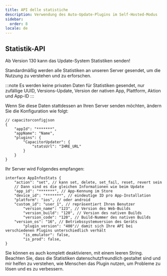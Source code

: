 ```yaml
---
title: API delle statistiche
description: Verwendung des Auto-Update-Plugins im Self-Hosted-Modus
sidebar:
  order: 8
locale: de
---
```



## Statistik-API

Ab Version 130 kann das Update-System Statistiken senden!

Standardmäßig werden alle Statistiken an unseren Server gesendet, um die Nutzung zu verstehen und zu erforschen.

:::note
Es werden keine privaten Daten für Statistiken gesendet, nur zufällige UUID, Versions-Update, Version der nativen App, Plattform, Aktion und App-ID
:::

Wenn Sie diese Daten stattdessen an Ihren Server senden möchten, ändern Sie die Konfiguration wie folgt:

```tsx
// capacitorconfigjson
{
	"appId": "*******",
	"appName": "Name",
	"plugins": {
		"CapacitorUpdater": {
			"statsUrl": "IHRE_URL"
		}
	}
}
```

Ihr Server wird Folgendes empfangen:

```tsx
interface AppInfosStats {
	"action": "set", // kann set, delete, set_fail, reset, revert sein
	// Dann sind es die gleichen Informationen wie beim Update
	"app_id": "*******", // App-Kennung im Store
	"device_id": "*******", // eindeutige ID pro App-Installation
	"platform": "ios", // oder android
	"custom_id": "user_1", // repräsentiert Ihren Benutzer
        "version_name": "123", // Version des Web-Builds
        "version_build": "120", // Version des nativen Builds
        "version_code": "120", // Build-Nummer des nativen Builds
	"version_os": "16", // Betriebssystemversion des Geräts
        "plugin_version": "400"// damit sich Ihre API bei verschiedenen Plugins unterschiedlich verhält
        "is_emulator": false,
    	"is_prod": false,
}
```

Sie können es auch komplett deaktivieren, mit einem leeren String. Beachten Sie, dass die Statistiken datenschutzfreundlich gestaltet sind und mir helfen zu verstehen, wie Menschen das Plugin nutzen, um Probleme zu lösen und es zu verbessern.

<LinkCard
	title="Handling Updates"
	href="/docs/plugin/self-hosted/handling-updates"
/>